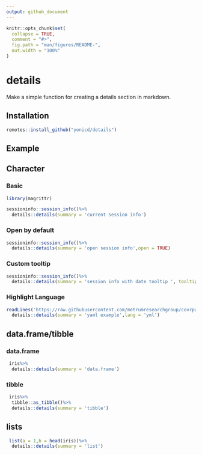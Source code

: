```yaml
---
output: github_document
---
```


<!-- README.md is generated from README.Rmd. Please edit that file -->

```r
knitr::opts_chunk$set(
  collapse = TRUE,
  comment = "#>",
  fig.path = "man/figures/README-",
  out.width = "100%"
)
```
# details

Make a simple function for creating a details section in markdown.

## Installation

``` r
remotes::install_github("yonicd/details")
```

## Example

## Character

### Basic

```r
library(magrittr)

sessioninfo::session_info()%>%
  details::details(summary = 'current session info')
```

### Open by default

```r
sessioninfo::session_info()%>%
  details::details(summary = 'open session info',open = TRUE)
```

### Custom tooltip

```r
sessioninfo::session_info()%>%
  details::details(summary = 'session info with date tooltip ', tooltip = Sys.Date())
```

### Highlight Language

```r

readLines('https://raw.githubusercontent.com/metrumresearchgroup/covrpage/master/_pkgdown.yml')%>%
  details::details(summary = 'yaml example',lang = 'yml')
```

## data.frame/tibble

### data.frame

```r
 iris%>%
  details::details(summary = 'data.frame')
```

### tibble

```r
 iris%>%
  tibble::as_tibble()%>%
  details::details(summary = 'tibble')
```

## lists

```r
 list(a = 1,b = head(iris))%>%
  details::details(summary = 'list')
```
